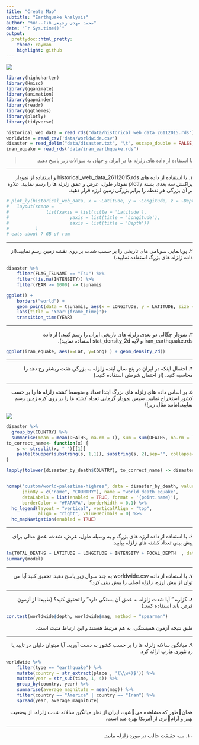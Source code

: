 ```yaml
---
title: "Create Map"
subtitle: "Earthquake Analysis"
author: "محمد مهدی رفیعی ۹۵۱۰۰۶۱۵"
date: "`r Sys.time()`"
output:
  prettydoc::html_pretty:
    theme: cayman
    highlight: github
---
```


<div align="center">
<img  src="images/eqs003-001-2.png"  align = 'center'>
</div>

```r
library(highcharter)
library(Hmisc)
library(gganimate)
library(animation)
library(gapminder)
library(readr)
library(ggthemes)
library(plotly)
library(tidyverse)

historical_web_data = read_rds("data/historical_web_data_26112015.rds")
worldwide = read_csv('data/worldwide.csv')
disaster = read_delim("data/disaster.txt", "\t", escape_double = FALSE, trim_ws = TRUE)
iran_equake = read_rds("data/iran_earthquake.rds")

```

> <p dir="RTL"> 
با استفاده از داده های زلزله ها در ایران و جهان به سوالات زیر پاسخ دهید.
</p>

***





<p dir="RTL">
۱. با استفاده از داده های
historical_web_data_26112015.rds 
و استفاده از نمودار پراکنش سه بعدی بسته plotly نمودار طول، عرض و عمق زلزله ها را رسم نمایید. علاوه بر آن بزرگی هر نقطه را برابر بزرگی زمین لرزه قرار دهید.
</p>

```r

# plot_ly(historical_web_data, x = ~Latitude, y = ~Longitude, z = ~Depth, size = ~Magnitude) %>% add_markers() %>%
#   layout(scene =
#              list(xaxis = list(title = 'Latitude'),
#                       yaxis = list(title = 'Longitude'),
#                       zaxis = list(title = 'Depth'))
#          )
# eats about 7 GB of ram
```


***

<p dir="RTL">
۲. پویانمایی سونامی های تاریخی را بر حسب شدت بر روی نقشه زمین رسم نمایید.(از داده زلزله های بزرگ استفاده نمایید.)
</p>

```r

disaster %>% 
    filter(FLAG_TSUNAMI == "Tsu") %>% 
    filter(!is.na(INTENSITY)) %>% 
    filter(YEAR >= 1000) -> tsunamis

ggplot() +
    borders("world") +
    geom_point(data = tsunamis, aes(x = LONGITUDE, y = LATITUDE, size = INTENSITY)) +
    labs(title = 'Year:{frame_time}')+
    transition_time(YEAR)
```


***

<p dir="RTL">
۳. نمودار چگالی دو بعدی زلزله های تاریخی ایران را رسم کنید.( از داده iran_earthquake.rds و لایه stat_density_2d استفاده نمایید).
</p>

```r
ggplot(iran_equake, aes(x=Lat, y=Long) ) + geom_density_2d()
```


***

<p dir="RTL">
۴. احتمال اینکه در ایران در پنج سال آینده زلزله به بزرگی هفت ریشتر رخ دهد را محاسبه کنید. (از احتمال شرطی استفاده کنید.)
</p>


***

<p dir="RTL">
۵. بر اساس داده های زلزله های بزرگ ابتدا تعداد و متوسط کشته زلزله ها را بر حسب کشور استخراج نمایید. سپس نمودار گرمایی تعداد کشته ها را بر روی کره زمین رسم نمایید.(مانند مثال زیر!)
</p>

<div align="center">
<img  src="images/jvector.png"  align = 'center'>
</div>


```r
disaster %>% 
  group_by(COUNTRY) %>% 
  summarise(mean = mean(DEATHS, na.rm = T), sum = sum(DEATHS, na.rm = T)) -> disaster_by_death
to_correct_name<- function(x) {
    s <- strsplit(x, " ")[[1]]
    paste(toupper(substring(s, 1,1)), substring(s, 2),sep="", collapse=" ")
}

lapply(tolower(disaster_by_death$COUNTRY), to_correct_name) -> disaster_by_death$COUNTRY


hcmap("custom/world-palestine-highres", data = disaster_by_death, value = "sum",
      joinBy = c("name", "COUNTRY"), name = "world_death_equake",
      dataLabels = list(enabled = TRUE, format = '{point.name}'),
      borderColor = "#FAFAFA", borderWidth = 0.1) %>% 
  hc_legend(layout = "vertical", verticalAlign = "top",
            align = "right", valueDecimals = 0) %>% 
  hc_mapNavigation(enabled = TRUE) 

```


***

<p dir="RTL">
۶. با استفاده از داده لرزه های بزرگ و به وسیله طول، عرض، شدت، عمق مدلی برای پیش بینی تعداد کشته های زلزله بیابید.
</p>

```r

lm(TOTAL_DEATHS ~ LATITUDE + LONGITUDE + INTENSITY + FOCAL_DEPTH  , data = disaster) -> model
summary(model)

```


***

<p dir="RTL">
۷. با استفاده از داده worldwide.csv به چند سوال زیر پاسخ دهید. تحقیق کنید آیا می توان از پیش لرزه، زلزله اصلی را پیش بینی کرد؟
</p>

***

<p dir="RTL">
۸. گزاره " آیا شدت زلزله به عمق آن بستگی دارد" را تحقیق کنید؟ (طبیعتا از آزمون فرض باید استفاده کنید.)
</p>

```r
cor.test(worldwide$depth, worldwide$mag, method = "spearman")
```

<p dir="RTL">
طبق نتیجه آزمون همبستگی، به هم مرتبط هستند و این ارتباط مثبت است.
</p>

***

<p dir="RTL"> 
۹. میانگین سالانه زلزله ها را بر حسب کشور به دست آورید. آیا میتوان دلیلی در تایید یا رد تئوری هارپ ارائه کرد.
</p>

```r
worldwide %>% 
    filter(type == "earthquake") %>% 
    mutate(country = str_extract(place , '(\\w+)$')) %>% 
    mutate(year = str_sub(time, 1, 4)) %>% 
    group_by(country, year) %>% 
    summarise(average_magnitute = mean(mag)) %>% 
    filter(country == "America" | country == "Iran") %>% 
    spread(year, average_magnitute)
```
<p dir="RTL">
همانطور که مشاهده  میشود، ایران از نظر میانگین سالانه شدت زلزله، از وضعیت بهتر و آرامتری از آمریکا بهره مند است.
</p>

***

<p dir="RTL"> 
۱۰. سه حقیقت جالب در مورد زلزله بیابید.
</p>

